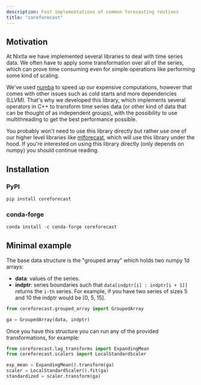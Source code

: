 ```yaml
---
description: Fast implementations of common forecasting routines
title: "coreforecast"
---
```

## Motivation
At Nixtla we have implemented several libraries to deal with time series data. We often have to apply some transformation over all of the series, which can prove time consuming even for simple operations like performing some kind of scaling.

We've used [numba](https://numba.pydata.org/) to speed up our expensive computations, however that comes with other issues such as cold starts and more dependencies (LLVM). That's why we developed this library, which implements several operators in C++ to transform time series data (or other kind of data that can be thought of as independent groups), with the possibility to use multithreading to get the best performance possible.

You probably won't need to use this library directly but rather use one of our higher level libraries like [mlforecast](https://nixtlaverse.nixtla.io/mlforecast/docs/how-to-guides/lag_transforms_guide.html#built-in-transformations-experimental), which will use this library under the hood. If you're interested on using this library directly (only depends on numpy) you should continue reading.

## Installation

### PyPI
```python
pip install coreforecast
```

### conda-forge
```python
conda install -c conda-forge coreforecast
```

## Minimal example
The base data structure is the "grouped array" which holds two numpy 1d arrays:

* **data**: values of the series.
* **indptr**: series boundaries such that `data[indptr[i] : indptr[i + 1]]` returns the `i-th` series. For example, if you have two series of sizes 5 and 10 the indptr would be [0, 5, 15].

```python
from coreforecast.grouped_array import GroupedArray

ga = GroupedArray(data, indptr)
```

Once you have this structure you can run any of the provided transformations, for example:

```python
from coreforecast.lag_transforms import ExpandingMean
from coreforecast.scalers import LocalStandardScaler

exp_mean = ExpandingMean().transform(ga)
scaler = LocalStandardScaler().fit(ga)
standardized = scaler.transform(ga)
```
